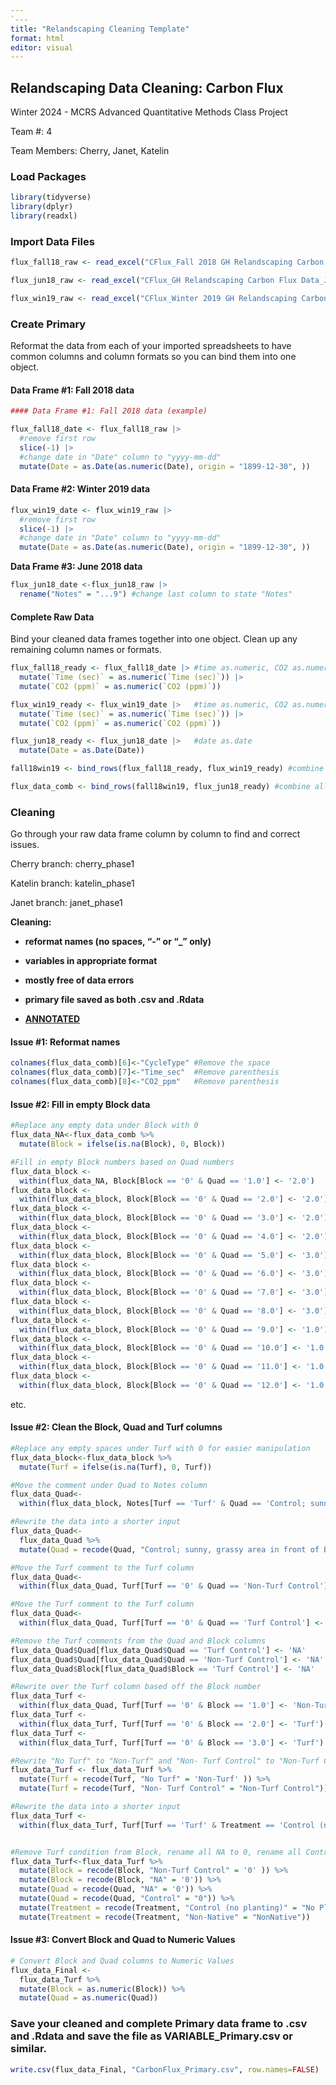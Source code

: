 ```yaml
---
`---
title: "Relandscaping Cleaning Template"
format: html
editor: visual
---
```


## Relandscaping Data Cleaning: Carbon Flux

Winter 2024 - MCRS Advanced Quantitative Methods Class Project

Team #: 4

Team Members: Cherry, Janet, Katelin

### Load Packages

```r
library(tidyverse)
library(dplyr)
library(readxl)
```

### Import Data Files

```r
flux_fall18_raw <- read_excel("CFlux_Fall 2018 GH Relandscaping Carbon Flux Data.xlsx")

flux_jun18_raw <- read_excel("CFlux_GH Relandscaping Carbon Flux Data_Jun2018.xlsx")

flux_win19_raw <- read_excel("CFlux_Winter 2019 GH Relandscaping Carbon Flux Data.xlsx") 


```

### Create Primary

Reformat the data from each of your imported spreadsheets to have common columns and column formats so you can bind them into one object.

#### Data Frame #1: Fall 2018 data

```r
#### Data Frame #1: Fall 2018 data (example)

flux_fall18_date <- flux_fall18_raw |>
  #remove first row
  slice(-1) |>
  #change date in "Date" column to "yyyy-mm-dd"
  mutate(Date = as.Date(as.numeric(Date), origin = "1899-12-30", ))

```

#### Data Frame #2: Winter 2019 data

```r
flux_win19_date <- flux_win19_raw |>
  #remove first row
  slice(-1) |>
  #change date in "Date" column to "yyyy-mm-dd"
  mutate(Date = as.Date(as.numeric(Date), origin = "1899-12-30", ))
```

**Data Frame #3: June 2018 data**

```r
flux_jun18_date <-flux_jun18_raw |>
  rename("Notes" = "...9") #change last column to state "Notes"

```

#### Complete Raw Data

Bind your cleaned data frames together into one object. Clean up any remaining column names or formats.

```r
flux_fall18_ready <- flux_fall18_date |> #time as.numeric, CO2 as.numeric
  mutate(`Time (sec)` = as.numeric(`Time (sec)`)) |>
  mutate(`CO2 (ppm)` = as.numeric(`CO2 (ppm)`))

flux_win19_ready <- flux_win19_date |>   #time as.numeric, CO2 as.numeric
  mutate(`Time (sec)` = as.numeric(`Time (sec)`)) |>
  mutate(`CO2 (ppm)` = as.numeric(`CO2 (ppm)`))

flux_jun18_ready <- flux_jun18_date |>   #date as.date
  mutate(Date = as.Date(Date))

fall18win19 <- bind_rows(flux_fall18_ready, flux_win19_ready) #combine datasets

flux_data_comb <- bind_rows(fall18win19, flux_jun18_ready) #combine all datasets
```

### Cleaning

Go through your raw data frame column by column to find and correct issues.

Cherry branch: cherry_phase1

Katelin branch: katelin_phase1

Janet branch: janet_phase1

**Cleaning:**

-   **reformat names (no spaces, "-" or "\_" only)**

-   **variables in appropriate format**

-   **mostly free of data errors**

-   **primary file saved as both .csv and .Rdata**

-   [**ANNOTATED**]{.underline}

#### Issue #1: Reformat names

```r
colnames(flux_data_comb)[6]<-"CycleType" #Remove the space
colnames(flux_data_comb)[7]<-"Time_sec"  #Remove parenthesis
colnames(flux_data_comb)[8]<-"CO2_ppm"   #Remove parenthesis
```

#### Issue #2: Fill in empty Block data

```r
#Replace any empty data under Block with 0
flux_data_NA<-flux_data_comb %>%
  mutate(Block = ifelse(is.na(Block), 0, Block))

#Fill in empty Block numbers based on Quad numbers
flux_data_block <- 
  within(flux_data_NA, Block[Block == '0' & Quad == '1.0'] <- '2.0') 
flux_data_block <- 
  within(flux_data_block, Block[Block == '0' & Quad == '2.0'] <- '2.0')
flux_data_block <- 
  within(flux_data_block, Block[Block == '0' & Quad == '3.0'] <- '2.0')
flux_data_block <- 
  within(flux_data_block, Block[Block == '0' & Quad == '4.0'] <- '2.0')
flux_data_block <- 
  within(flux_data_block, Block[Block == '0' & Quad == '5.0'] <- '3.0')
flux_data_block <- 
  within(flux_data_block, Block[Block == '0' & Quad == '6.0'] <- '3.0')
flux_data_block <- 
  within(flux_data_block, Block[Block == '0' & Quad == '7.0'] <- '3.0')
flux_data_block <- 
  within(flux_data_block, Block[Block == '0' & Quad == '8.0'] <- '3.0')
flux_data_block <- 
  within(flux_data_block, Block[Block == '0' & Quad == '9.0'] <- '1.0')
flux_data_block <- 
  within(flux_data_block, Block[Block == '0' & Quad == '10.0'] <- '1.0')
flux_data_block <- 
  within(flux_data_block, Block[Block == '0' & Quad == '11.0'] <- '1.0')
flux_data_block <- 
  within(flux_data_block, Block[Block == '0' & Quad == '12.0'] <- '1.0')
```

etc.

#### Issue #2: Clean the Block, Quad and Turf columns

```r
#Replace any empty spaces under Turf with 0 for easier manipulation
flux_data_block<-flux_data_block %>%
  mutate(Turf = ifelse(is.na(Turf), 0, Turf))

#Move the comment under Quad to Notes column
flux_data_Quad<- 
  within(flux_data_block, Notes[Turf == 'Turf' & Quad == 'Control; sunny, grassy area in front of BC Cavern (next to well plate in aldrich)'] <- 'Sunny, grassy area in front of BC Cavern (next to well plate in aldrich)')

#Rewrite the data into a shorter input
flux_data_Quad<- 
  flux_data_Quad %>%
  mutate(Quad = recode(Quad, "Control; sunny, grassy area in front of BC Cavern (next to well plate in aldrich)" = 'Control' ))

#Move the Turf comment to the Turf column 
flux_data_Quad<-
  within(flux_data_Quad, Turf[Turf == '0' & Quad == 'Non-Turf Control'] <- 'Non- Turf Control') 

#Move the Turf comment to the Turf column
flux_data_Quad<-
  within(flux_data_Quad, Turf[Turf == '0' & Quad == 'Turf Control'] <- 'Turf Control') 

#Remove the Turf comments from the Quad and Block columns
flux_data_Quad$Quad[flux_data_Quad$Quad == 'Turf Control'] <- 'NA'
flux_data_Quad$Quad[flux_data_Quad$Quad == 'Non-Turf Control'] <- 'NA'
flux_data_Quad$Block[flux_data_Quad$Block == 'Turf Control'] <- 'NA'

#Rewrite over the Turf column based off the Block number
flux_data_Turf <- 
  within(flux_data_Quad, Turf[Turf == '0' & Block == '1.0'] <- 'Non-Turf')
flux_data_Turf <- 
  within(flux_data_Turf, Turf[Turf == '0' & Block == '2.0'] <- 'Turf')
flux_data_Turf <- 
  within(flux_data_Turf, Turf[Turf == '0' & Block == '3.0'] <- 'Turf')

#Rewrite "No Turf" to "Non-Turf" and "Non- Turf Control" to "Non-Turf Control"
flux_data_Turf <- flux_data_Turf %>%
  mutate(Turf = recode(Turf, "No Turf" = 'Non-Turf' )) %>%
  mutate(Turf = recode(Turf, "Non- Turf Control" = "Non-Turf Control"))

#Rewrite the data into a shorter input
flux_data_Turf <- 
  within(flux_data_Turf, Turf[Turf == 'Turf' & Treatment == 'Control (no planting)'] <- 'Turf Control')


#Remove Turf condition from Block, rename all NA to 0, rename all Control condition from Quad, rename no planting condition, remove - from NonNative
flux_data_Turf<-flux_data_Turf %>%
  mutate(Block = recode(Block, "Non-Turf Control" = '0' )) %>%
  mutate(Block = recode(Block, "NA" = '0')) %>%
  mutate(Quad = recode(Quad, "NA" = '0')) %>%
  mutate(Quad = recode(Quad, "Control" = "0")) %>%
  mutate(Treatment = recode(Treatment, "Control (no planting)" = "No Planting")) %>%
  mutate(Treatment = recode(Treatment, "Non-Native" = "NonNative")) 

```

#### Issue #3: Convert Block and Quad to Numeric Values

```r
# Convert Block and Quad columns to Numeric Values
flux_data_Final <-
  flux_data_Turf %>%
  mutate(Block = as.numeric(Block)) %>%
  mutate(Quad = as.numeric(Quad))
```

### Save your cleaned and complete Primary data frame to .csv and .Rdata and save the file as VARIABLE_Primary.csv or similar.

```r
write.csv(flux_data_Final, "CarbonFlux_Primary.csv", row.names=FALSE) 
```
